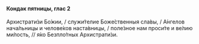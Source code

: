 #### Кондак пятницы, глас 2

Архистрати́зи Бо́жии, / служи́телие Боже́ственныя сла́вы, / А́нгелов нача́льницы и челове́ков наста́вницы, / поле́зное нам проси́те и ве́лию ми́лость, // я́ко Безпло́тных Архистрати́зи.
